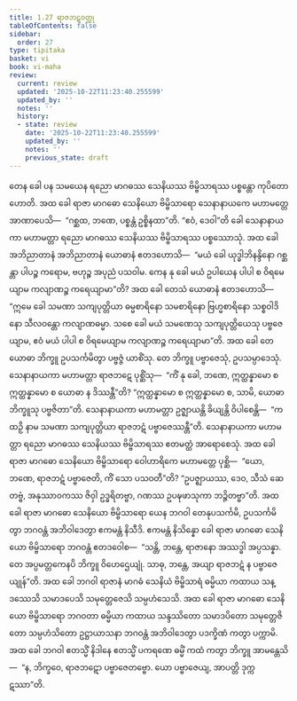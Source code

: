 ```yaml
---
title: 1.27 ရာဇဘဋဝတ္ထု
tableOfContents: false
sidebar:
  order: 27
type: tipitaka
basket: vi
book: vi-maha
review:
  current: review
  updated: '2025-10-22T11:23:40.255599'
  updated_by: ''
  notes: ''
  history:
  - state: review
    date: '2025-10-22T11:23:40.255599'
    updated_by: ''
    notes: ''
    previous_state: draft
---
```



<ReviewStatus review={frontmatter.review} showDetails={true} />

<HypothesisAnnotation frontmatter={frontmatter} />

<DynamicBreadcrumb />

<Division number="90" book="vi-maha" e="ch" v="3" p="103">

<Paragraph number="426" book="vi-maha">
တေန ခေါ ပန သမယေန ရညော မာဂဓဿ သေနိယဿ ဗိမ္ဗိသာရဿ ပစ္စန္တော ကုပိတော ဟောတိ. အထ ခေါ ရာဇာ မာဂဓော သေနိယော ဗိမ္ဗိသာရော သေနာနာယကေ မဟာမတ္တေ အာဏာပေသိ—  “ဂစ္ဆထ, ဘဏေ, ပစ္စန္တံ ဥစ္စိနထာ”တိ. “ဧဝံ, ဒေဝါ”တိ ခေါ သေနာနာယကာ မဟာမတ္တာ ရညော မာဂဓဿ သေနိယဿ ဗိမ္ဗိသာရဿ ပစ္စဿောသုံ. အထ ခေါ အဘိညာတာနံ အဘိညာတာနံ ယောဓာနံ ဧတဒဟောသိ—  “မယံ ခေါ ယုဒ္ဓါဘိနန္ဒိနော ဂစ္ဆန္တာ ပါပဉ္စ ကရောမ, ဗဟုဉ္စ အပုညံ ပသဝါမ. ကေန နု ခေါ မယံ ဥပါယေန ပါပါ စ ဝိရမေယျာမ ကလျာဏဉ္စ ကရေယျာမာ”တိ?
</Paragraph>

<Paragraph number="427" book="vi-maha">
အထ ခေါ တေသံ ယောဓာနံ ဧတဒဟောသိ—  “ဣမေ ခေါ သမဏာ သကျပုတ္တိယာ ဓမ္မစာရိနော သမစာရိနော ဗြဟ္မစာရိနော သစ္စဝါဒိနော သီလဝန္တော ကလျာဏဓမ္မာ. သစေ ခေါ မယံ သမဏေသု သကျပုတ္တိယေသု ပဗ္ဗဇေယျာမ, ဧဝံ မယံ ပါပါ စ ဝိရမေယျာမ ကလျာဏဉ္စ ကရေယျာမာ”တိ. အထ ခေါ တေ ယောဓာ ဘိက္ခူ ဥပသင်္ကမိတွာ ပဗ္ဗဇ္ဇံ ယာစိံသု. တေ ဘိက္ခူ ပဗ္ဗာဇေသုံ, ဥပသမ္ပာဒေသုံ. သေနာနာယကာ မဟာမတ္တာ ရာဇဘဋေ ပုစ္ဆိံသု—  “ကိံ နု ခေါ, ဘဏေ, ဣတ္ထန္နာမော စ ဣတ္ထန္နာမော စ ယောဓာ န ဒိဿန္တီ”တိ? “ဣတ္ထန္နာမော စ ဣတ္ထန္နာမော စ, သာမိ, ယောဓာ ဘိက္ခူသု ပဗ္ဗဇိတာ”တိ. သေနာနာယကာ မဟာမတ္တာ ဥဇ္ဈာယန္တိ ခိယျန္တိ ဝိပါစေန္တိ—  “ကထဉှိ နာမ သမဏာ သကျပုတ္တိယာ ရာဇဘဋံ ပဗ္ဗာဇေဿန္တီ”တိ. သေနာနာယကာ မဟာမတ္တာ ရညော မာဂဓဿ သေနိယဿ ဗိမ္ဗိသာရဿ ဧတမတ္ထံ အာရောစေသုံ.
</Paragraph>

<Paragraph number="428" book="vi-maha">
အထ ခေါ ရာဇာ မာဂဓော သေနိယော ဗိမ္ဗိသာရော ဝေါဟာရိကေ မဟာမတ္တေ ပုစ္ဆိ—  “ယော, ဘဏေ, ရာဇဘဋံ ပဗ္ဗာဇေတိ, ကိံ သော ပသဝတီ”တိ? “ဥပဇ္ဈာယဿ, ဒေဝ, သီသံ ဆေတဗ္ဗံ, အနုဿာဝကဿ ဇိဝှါ ဥဒ္ဓရိတဗ္ဗာ, ဂဏဿ ဥပဍ္ဎဖာသုကာ ဘဉ္ဇိတဗ္ဗာ”တိ. အထ ခေါ ရာဇာ မာဂဓော သေနိယော ဗိမ္ဗိသာရော ယေန ဘဂဝါ တေနုပသင်္ကမိ, ဥပသင်္ကမိတွာ ဘဂဝန္တံ အဘိဝါဒေတွာ ဧကမန္တံ နိသီဒိ. ဧကမန္တံ နိသိန္နော ခေါ ရာဇာ မာဂဓော သေနိယော ဗိမ္ဗိသာရော ဘဂဝန္တံ ဧတဒဝေါစ—  “သန္တိ, ဘန္တေ, ရာဇာနော အဿဒ္ဓါ အပ္ပသန္နာ. တေ အပ္ပမတ္တကေနပိ ဘိက္ခူ ဝိဟေဌေယျုံ. သာဓု, ဘန္တေ, အယျာ ရာဇဘဋံ န ပဗ္ဗာဇေယျုန်”တိ. အထ ခေါ ဘဂဝါ ရာဇာနံ မာဂဓံ သေနိယံ ဗိမ္ဗိသာရံ ဓမ္မိယာ ကထာယ သန္ဒဿေသိ သမာဒပေသိ သမုတ္တေဇေသိ သမ္ပဟံသေသိ. အထ ခေါ ရာဇာ မာဂဓော သေနိယော ဗိမ္ဗိသာရော ဘဂဝတာ ဓမ္မိယာ ကထာယ သန္ဒဿိတော သမာဒပိတော သမုတ္တေဇိတော သမ္ပဟံသိတော ဥဋ္ဌာယာသနာ ဘဂဝန္တံ အဘိဝါဒေတွာ ပဒက္ခိဏံ ကတွာ ပက္ကာမိ. အထ ခေါ ဘဂဝါ ဧတသ္မိံ နိဒါနေ ဧတသ္မိံ ပကရဏေ ဓမ္မိံ ကထံ ကတွာ ဘိက္ခူ အာမန္တေသိ—  “န, ဘိက္ခဝေ, ရာဇဘဋော ပဗ္ဗာဇေတဗ္ဗော. ယော ပဗ္ဗာဇေယျ, အာပတ္တိ ဒုက္ကဋဿာ”တိ.
</Paragraph>
</Division>